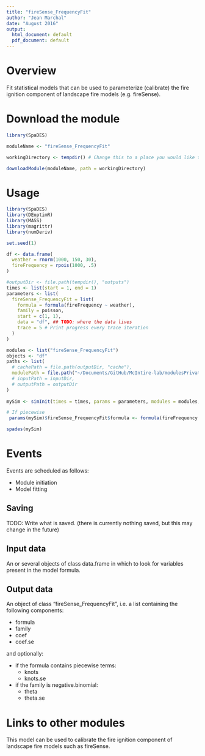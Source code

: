 ```yaml
---
title: "fireSense_FrequencyFit"
author: "Jean Marchal"
date: "August 2016"
output:
  html_document: default
  pdf_document: default
---
```


# Overview
Fit statistical models that can be used to parameterize (calibrate) the fire ignition component of landscape fire models (e.g. fireSense).

# Download the module
```r
library(SpaDES)

moduleName <- "fireSense_FrequencyFit"

workingDirectory <- tempdir() # Change this to a place you would like to put the model, if desired

downloadModule(moduleName, path = workingDirectory)
```

# Usage
```r
library(SpaDES)
library(DEoptimR)
library(MASS)
library(magrittr)
library(numDeriv)

set.seed(1)

df <- data.frame(
  weather = rnorm(1000, 150, 30),
  fireFrequency = rpois(1000, .5)
)

#outputDir <- file.path(tempdir(), "outputs")
times <- list(start = 1, end = 1)
parameters <- list(
  fireSense_FrequencyFit = list(
    formula = formula(fireFrequency ~ weather),
    family = poisson,
    start = c(1, 1),
    data = "df", ## TODO: where the data lives
    trace = 5 # Print progress every trace iteration
  )
)

modules <- list("fireSense_FrequencyFit")
objects <- "df"
paths <- list(
  # cachePath = file.path(outputDir, "cache"),
  modulePath = file.path("~/Documents/GitHub/McIntire-lab/modulesPrivate/") ## TODO: change this to tempdir()
  # inputPath = inputDir,
  # outputPath = outputDir
)
 
mySim <- simInit(times = times, params = parameters, modules = modules, objects = objects, paths = paths)

# If piecewise
 params(mySim)$fireSense_FrequencyFit$formula <- formula(fireFrequency ~ pw(weather, k))

spades(mySim)
```

# Events
Events are scheduled as follows:

- Module initiation
- Model fitting

## Saving
TODO: Write what is saved. (there is currently nothing saved, but this may change in the future)

## Input data
An or several objects of class data.frame in which to look for variables present in the model formula.

## Output data
An object of class "fireSense_FrequencyFit", i.e. a list containing the following components:

- formula
- family
- coef
- coef.se

and optionally:

- if the formula contains piecewise terms:
    - knots
    - knots.se

- if the family is negative.binomial:
    - theta
    - theta.se

# Links to other modules
This model can be used to calibrate the fire ignition component of landscape fire models such as fireSense.

